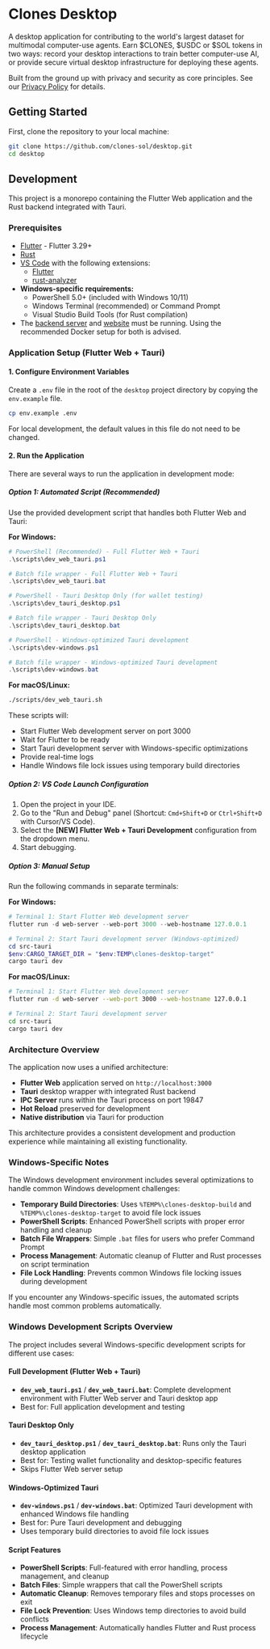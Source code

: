 # Clones Desktop

A desktop application for contributing to the world's largest dataset for multimodal computer-use agents. Earn $CLONES, $USDC or $SOL tokens in two ways: record your desktop interactions to train better computer-use AI, or provide secure virtual desktop infrastructure for deploying these agents.

Built from the ground up with privacy and security as core principles. See our [Privacy Policy](../../PRIVACY.md) for details.

## Getting Started

First, clone the repository to your local machine:

```bash
git clone https://github.com/clones-sol/desktop.git
cd desktop
```

## Development

This project is a monorepo containing the Flutter Web application and the Rust backend integrated with Tauri.

### Prerequisites

-   [Flutter](https://flutter.dev/docs/get-started/install) - Flutter 3.29+
-   [Rust](https://www.rust-lang.org/tools/install)
-   [VS Code](https://code.visualstudio.com/) with the following extensions:
    -   [Flutter](https://marketplace.visualstudio.com/items?itemName=Dart-Code.flutter)
    -   [rust-analyzer](https://marketplace.visualstudio.com/items?itemName=rust-lang.rust-analyzer)
-   **Windows-specific requirements:**
    -   PowerShell 5.0+ (included with Windows 10/11)
    -   Windows Terminal (recommended) or Command Prompt
    -   Visual Studio Build Tools (for Rust compilation)
-   The [backend server](../projects/backend.mdx) and [website](../projects/website.mdx) must be running. Using the recommended Docker setup for both is advised.

### Application Setup (Flutter Web + Tauri)

#### 1. Configure Environment Variables

Create a `.env` file in the root of the `desktop` project directory by copying the `env.example` file.

```bash
cp env.example .env
```

For local development, the default values in this file do not need to be changed.

#### 2. Run the Application

There are several ways to run the application in development mode:

##### Option 1: Automated Script (Recommended)

Use the provided development script that handles both Flutter Web and Tauri:

**For Windows:**
```powershell
# PowerShell (Recommended) - Full Flutter Web + Tauri
.\scripts\dev_web_tauri.ps1

# Batch file wrapper - Full Flutter Web + Tauri
.\scripts\dev_web_tauri.bat

# PowerShell - Tauri Desktop Only (for wallet testing)
.\scripts\dev_tauri_desktop.ps1

# Batch file wrapper - Tauri Desktop Only
.\scripts\dev_tauri_desktop.bat

# PowerShell - Windows-optimized Tauri development
.\scripts\dev-windows.ps1

# Batch file wrapper - Windows-optimized Tauri development
.\scripts\dev-windows.bat
```

**For macOS/Linux:**
```bash
./scripts/dev_web_tauri.sh
```

These scripts will:
- Start Flutter Web development server on port 3000
- Wait for Flutter to be ready
- Start Tauri development server with Windows-specific optimizations
- Provide real-time logs
- Handle Windows file lock issues using temporary build directories

##### Option 2: VS Code Launch Configuration

1.  Open the project in your IDE.
2.  Go to the "Run and Debug" panel (Shortcut: `Cmd+Shift+D` or `Ctrl+Shift+D` with Cursor/VS Code).
3.  Select the **[NEW] Flutter Web + Tauri Development** configuration from the dropdown menu.
4.  Start debugging.

##### Option 3: Manual Setup

Run the following commands in separate terminals:

**For Windows:**
```powershell
# Terminal 1: Start Flutter Web development server
flutter run -d web-server --web-port 3000 --web-hostname 127.0.0.1

# Terminal 2: Start Tauri development server (Windows-optimized)
cd src-tauri
$env:CARGO_TARGET_DIR = "$env:TEMP\clones-desktop-target"
cargo tauri dev
```

**For macOS/Linux:**
```bash
# Terminal 1: Start Flutter Web development server
flutter run -d web-server --web-port 3000 --web-hostname 127.0.0.1

# Terminal 2: Start Tauri development server
cd src-tauri
cargo tauri dev
```

### Architecture Overview

The application now uses a unified architecture:
- **Flutter Web** application served on `http://localhost:3000`
- **Tauri** desktop wrapper with integrated Rust backend
- **IPC Server** runs within the Tauri process on port 19847
- **Hot Reload** preserved for development
- **Native distribution** via Tauri for production

This architecture provides a consistent development and production experience while maintaining all existing functionality.

### Windows-Specific Notes

The Windows development environment includes several optimizations to handle common Windows development challenges:

- **Temporary Build Directories**: Uses `%TEMP%\clones-desktop-build` and `%TEMP%\clones-desktop-target` to avoid file lock issues
- **PowerShell Scripts**: Enhanced PowerShell scripts with proper error handling and cleanup
- **Batch File Wrappers**: Simple `.bat` files for users who prefer Command Prompt
- **Process Management**: Automatic cleanup of Flutter and Rust processes on script termination
- **File Lock Handling**: Prevents common Windows file locking issues during development

If you encounter any Windows-specific issues, the automated scripts handle most common problems automatically.

### Windows Development Scripts Overview

The project includes several Windows-specific development scripts for different use cases:

#### Full Development (Flutter Web + Tauri)
- **`dev_web_tauri.ps1`** / **`dev_web_tauri.bat`**: Complete development environment with Flutter Web server and Tauri desktop app
- Best for: Full application development and testing

#### Tauri Desktop Only
- **`dev_tauri_desktop.ps1`** / **`dev_tauri_desktop.bat`**: Runs only the Tauri desktop application
- Best for: Testing wallet functionality and desktop-specific features
- Skips Flutter Web server setup

#### Windows-Optimized Tauri
- **`dev-windows.ps1`** / **`dev-windows.bat`**: Optimized Tauri development with enhanced Windows file handling
- Best for: Pure Tauri development and debugging
- Uses temporary build directories to avoid file lock issues

#### Script Features
- **PowerShell Scripts**: Full-featured with error handling, process management, and cleanup
- **Batch Files**: Simple wrappers that call the PowerShell scripts
- **Automatic Cleanup**: Removes temporary files and stops processes on exit
- **File Lock Prevention**: Uses Windows temp directories to avoid build conflicts
- **Process Management**: Automatically handles Flutter and Rust process lifecycle
